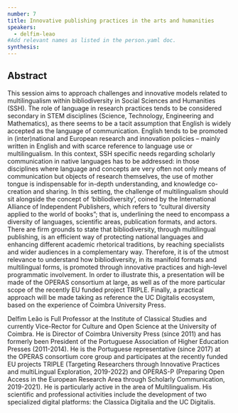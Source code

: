 ```yaml
---
number: 7
title: Innovative publishing practices in the arts and humanities
speakers:
  - delfim-leao
#Add relevant names as listed in the person.yaml doc.
synthesis:
---
```


## Abstract

This session aims to approach challenges and innovative models related to multilingualism within bibliodiversity in Social Sciences and Humanities (SSH). The role of language in research practices tends to be considered secondary in STEM disciplines (Science, Technology, Engineering and Mathematics), as there seems to be a tacit assumption that English is widely accepted as the language of communication. English tends to be promoted in (inter)national and European research and innovation policies – mainly written in English and with scarce reference to language use or multilingualism. In this context, SSH specific needs regarding scholarly communication in native languages has to be addressed: in those disciplines where language and concepts are very often not only means of communication but objects of research themselves, the use of mother tongue is indispensable for in-depth understanding, and knowledge co-creation and sharing. In this setting, the challenge of multilingualism should sit alongside the concept of ‘bibliodiversity’, coined by the International Alliance of Independent Publishers, which refers to “cultural diversity applied to the world of books”; that is, underlining the need to encompass a diversity of languages, scientific areas, publication formats, and actors. There are firm grounds to state that bibliodiversity, through multilingual publishing, is an efficient way of protecting national languages and enhancing different academic rhetorical traditions, by reaching specialists and wider audiences in a complementary way. Therefore, it is of the utmost relevance to understand how bibliodiversity, in its manifold formats and multilingual forms, is promoted through innovative practices and high-level programmatic involvement. In order to illustrate this, a presentation will be made of the OPERAS consortium at large, as well as of the more particular scope of the recently EU funded project TRIPLE. Finally, a practical approach will be made taking as reference the UC Digitalis ecosystem, based on the experience of Coimbra University Press.

<YouTube
  id="wwKvMNsMe2w"
  caption="Delfim Leão - Innovative Publishing Practices in the Arts and Humanities"
/>

<Download download="docs/7.1 Leao.pdf" />

<Speakers>

<Speaker speaker="delfim-leao">

Delfim Leão is Full Professor at the Institute of Classical Studies and currently Vice-Rector for Culture and Open Science at the University of Coimbra. He is Director of Coimbra University Press (since 2011) and has formerly been President of the Portuguese Association of Higher Education Presses (2011-2014). He is the Portuguese representative (since 2017) at the OPERAS consortium core group and participates at the recently funded EU projects TRIPLE (Targeting Researchers through Innovative Practices and multiLingual Exploration, 2019-2022) and OPERAS-P (Preparing Open Access in the European Research Area through Scholarly Communication, 2019-2021). He is particularly active in the area of Multilingualism. His scientific and professional activities include the development of two specialized digital platforms: the Classica Digitalia and the UC Digitalis.

</Speaker>

</Speakers>
